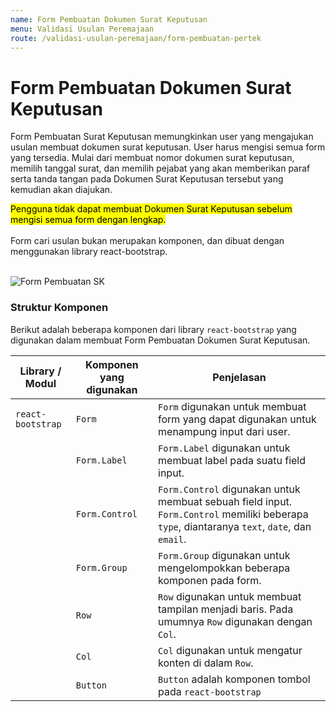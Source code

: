 ```yaml
---
name: Form Pembuatan Dokumen Surat Keputusan
menu: Validasi Usulan Peremajaan
route: /validasi-usulan-peremajaan/form-pembuatan-pertek
---
```


# Form Pembuatan Dokumen Surat Keputusan

Form Pembuatan Surat Keputusan memungkinkan user yang mengajukan usulan
membuat dokumen surat keputusan. User harus
mengisi semua form yang tersedia. Mulai dari membuat nomor
dokumen surat keputusan, memilih tanggal surat, dan memilih
pejabat yang akan memberikan paraf serta tanda tangan
pada Dokumen Surat Keputusan tersebut yang kemudian akan diajukan.

<mark>
  Pengguna tidak dapat membuat Dokumen Surat Keputusan sebelum mengisi semua
  form dengan lengkap.
</mark>
<br />
<br />
Form cari usulan bukan merupakan komponen, dan dibuat dengan menggunakan library react-bootstrap.
<br />
<br />

![Form Pembuatan SK](../../src/img/Pembuatan_DokSK.png)

### Struktur Komponen

Berikut adalah beberapa komponen dari library `react-bootstrap` yang
digunakan dalam membuat Form Pembuatan Dokumen Surat Keputusan.

| Library / Modul   | Komponen yang digunakan | Penjelasan                                                                                                                                   |
| ----------------- | ----------------------- | -------------------------------------------------------------------------------------------------------------------------------------------- |
| `react-bootstrap` | `Form`                  | `Form` digunakan untuk membuat form yang dapat digunakan untuk menampung input dari user.                                                    |
|                   | `Form.Label`            | `Form.Label` digunakan untuk membuat label pada suatu field input.                                                                           |
|                   | `Form.Control`          | `Form.Control` digunakan untuk membuat sebuah field input. `Form.Control` memiliki beberapa `type`, diantaranya `text`, `date`, dan `email`. |
|                   | `Form.Group`            | `Form.Group` digunakan untuk mengelompokkan beberapa komponen pada form.                                                                     |
|                   | `Row`                   | `Row` digunakan untuk membuat tampilan menjadi baris. Pada umumnya `Row` digunakan dengan `Col`.                                             |
|                   | `Col`                   | `Col` digunakan untuk mengatur konten di dalam `Row`.                                                                                        |
|                   | `Button`                | `Button` adalah komponen tombol pada `react-bootstrap`                                                                                       |
